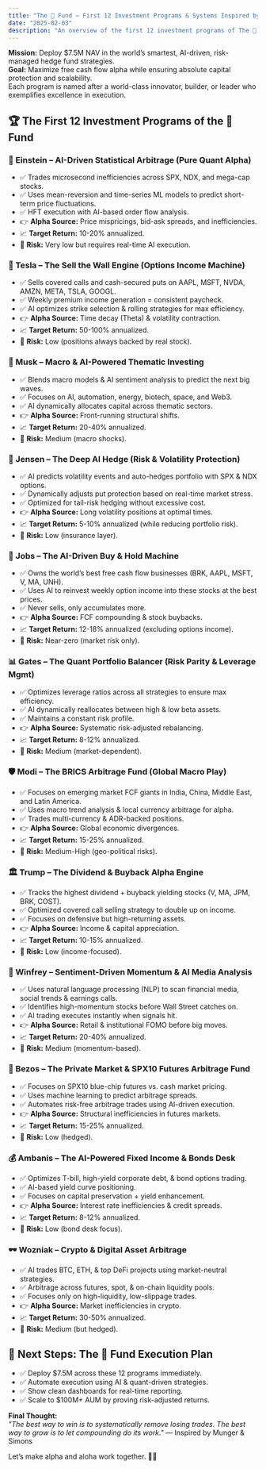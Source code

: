 ```yaml
---
title: "The 🤫 Fund – First 12 Investment Programs & Systems Inspired by Renaissance Technologies"
date: "2025-02-03"
description: "An overview of the first 12 investment programs of The 🤫 Fund, detailing AI-driven strategies inspired by Renaissance Technologies."
---
```


**Mission:** Deploy $7.5M NAV in the world’s smartest, AI-driven, risk-managed hedge fund strategies.  
**Goal:** Maximize free cash flow alpha while ensuring absolute capital protection and scalability.  
Each program is named after a world-class innovator, builder, or leader who exemplifies excellence in execution.

## 🏆 The First 12 Investment Programs of the 🤫 Fund

### 🔬 Einstein – AI-Driven Statistical Arbitrage (Pure Quant Alpha)
- ✅ Trades microsecond inefficiencies across SPX, NDX, and mega-cap stocks.
- ✅ Uses mean-reversion and time-series ML models to predict short-term price fluctuations.
- ✅ HFT execution with AI-based order flow analysis.
- 👉 **Alpha Source:** Price mispricings, bid-ask spreads, and inefficiencies.
- 📈 **Target Return:** 10-20% annualized.
- 🚨 **Risk:** Very low but requires real-time AI execution.

### 🚀 Tesla – The Sell the Wall Engine (Options Income Machine)
- ✅ Sells covered calls and cash-secured puts on AAPL, MSFT, NVDA, AMZN, META, TSLA, GOOGL.
- ✅ Weekly premium income generation = consistent paycheck.
- ✅ AI optimizes strike selection & rolling strategies for max efficiency.
- 👉 **Alpha Source:** Time decay (Theta) & volatility contraction.
- 📈 **Target Return:** 50-100% annualized.
- 🚨 **Risk:** Low (positions always backed by real stock).

### 🧠 Musk – Macro & AI-Powered Thematic Investing
- ✅ Blends macro models & AI sentiment analysis to predict the next big waves.
- ✅ Focuses on AI, automation, energy, biotech, space, and Web3.
- ✅ AI dynamically allocates capital across thematic sectors.
- 👉 **Alpha Source:** Front-running structural shifts.
- 📈 **Target Return:** 20-40% annualized.
- 🚨 **Risk:** Medium (macro shocks).

### 🤯 Jensen – The Deep AI Hedge (Risk & Volatility Protection)
- ✅ AI predicts volatility events and auto-hedges portfolio with SPX & NDX options.
- ✅ Dynamically adjusts put protection based on real-time market stress.
- ✅ Optimized for tail-risk hedging without excessive cost.
- 👉 **Alpha Source:** Long volatility positions at optimal times.
- 📈 **Target Return:** 5-10% annualized (while reducing portfolio risk).
- 🚨 **Risk:** Low (insurance layer).

### 📱 Jobs – The AI-Driven Buy & Hold Machine
- ✅ Owns the world’s best free cash flow businesses (BRK, AAPL, MSFT, V, MA, UNH).
- ✅ Uses AI to reinvest weekly option income into these stocks at the best prices.
- ✅ Never sells, only accumulates more.
- 👉 **Alpha Source:** FCF compounding & stock buybacks.
- 📈 **Target Return:** 12-18% annualized (excluding options income).
- 🚨 **Risk:** Near-zero (market risk only).

### 📊 Gates – The Quant Portfolio Balancer (Risk Parity & Leverage Mgmt)
- ✅ Optimizes leverage ratios across all strategies to ensure max efficiency.
- ✅ AI dynamically reallocates between high & low beta assets.
- ✅ Maintains a constant risk profile.
- 👉 **Alpha Source:** Systematic risk-adjusted rebalancing.
- 📈 **Target Return:** 8-12% annualized.
- 🚨 **Risk:** Medium (market-dependent).

### 🛡️ Modi – The BRICS Arbitrage Fund (Global Macro Play)
- ✅ Focuses on emerging market FCF giants in India, China, Middle East, and Latin America.
- ✅ Uses macro trend analysis & local currency arbitrage for alpha.
- ✅ Trades multi-currency & ADR-backed positions.
- 👉 **Alpha Source:** Global economic divergences.
- 📈 **Target Return:** 15-25% annualized.
- 🚨 **Risk:** Medium-High (geo-political risks).

### 🏛 Trump – The Dividend & Buyback Alpha Engine
- ✅ Tracks the highest dividend + buyback yielding stocks (V, MA, JPM, BRK, COST).
- ✅ Optimized covered call selling strategy to double up on income.
- ✅ Focuses on defensive but high-returning assets.
- 👉 **Alpha Source:** Income & capital appreciation.
- 📈 **Target Return:** 10-15% annualized.
- 🚨 **Risk:** Low (income-focused).

### 📢 Winfrey – Sentiment-Driven Momentum & AI Media Analysis
- ✅ Uses natural language processing (NLP) to scan financial media, social trends & earnings calls.
- ✅ Identifies high-momentum stocks before Wall Street catches on.
- ✅ AI trading executes instantly when signals hit.
- 👉 **Alpha Source:** Retail & institutional FOMO before big moves.
- 📈 **Target Return:** 20-40% annualized.
- 🚨 **Risk:** Medium (momentum-based).

### 📡 Bezos – The Private Market & SPX10 Futures Arbitrage Fund
- ✅ Focuses on SPX10 blue-chip futures vs. cash market pricing.
- ✅ Uses machine learning to predict arbitrage spreads.
- ✅ Automates risk-free arbitrage trades using AI-driven execution.
- 👉 **Alpha Source:** Structural inefficiencies in futures markets.
- 📈 **Target Return:** 15-25% annualized.
- 🚨 **Risk:** Low (hedged).

### 💰 Ambanis – The AI-Powered Fixed Income & Bonds Desk
- ✅ Optimizes T-bill, high-yield corporate debt, & bond options trading.
- ✅ AI-based yield curve positioning.
- ✅ Focuses on capital preservation + yield enhancement.
- 👉 **Alpha Source:** Interest rate inefficiencies & credit spreads.
- 📈 **Target Return:** 8-12% annualized.
- 🚨 **Risk:** Low (bond desk focus).

### 🕶 Wozniak – Crypto & Digital Asset Arbitrage
- ✅ AI trades BTC, ETH, & top DeFi projects using market-neutral strategies.
- ✅ Arbitrage across futures, spot, & on-chain liquidity pools.
- ✅ Focuses only on high-liquidity, low-slippage trades.
- 👉 **Alpha Source:** Market inefficiencies in crypto.
- 📈 **Target Return:** 30-50% annualized.
- 🚨 **Risk:** Medium (but hedged).

## 🚀 Next Steps: The 🤫 Fund Execution Plan

- ✅ Deploy $7.5M across these 12 programs immediately.
- ✅ Automate execution using AI & quant-driven strategies.
- ✅ Show clean dashboards for real-time reporting.
- ✅ Scale to $100M+ AUM by proving risk-adjusted returns.

**Final Thought:**  
*"The best way to win is to systematically remove losing trades. The best way to grow is to let compounding do its work."* — Inspired by Munger & Simons

Let’s make alpha and aloha work together. 🚀🔥
